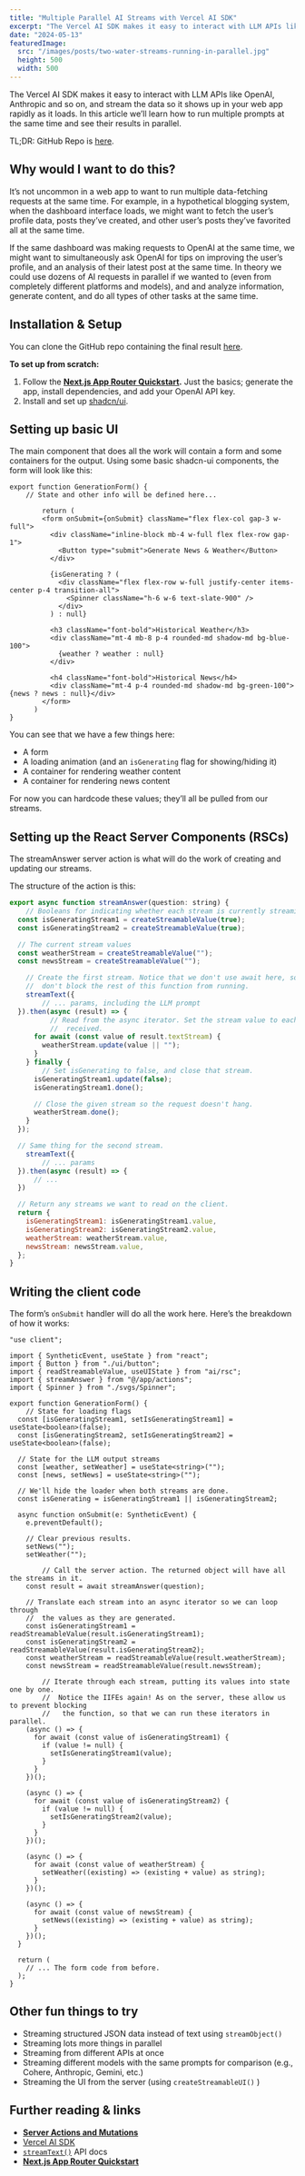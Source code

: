 ```yaml
---
title: "Multiple Parallel AI Streams with Vercel AI SDK"
excerpt: "The Vercel AI SDK makes it easy to interact with LLM APIs like OpenAI, Anthropic and so on, and stream the data so it shows up in your web app rapidly as it loads. In this article we’ll learn how to run multiple prompts at the same time and see their results in parallel."
date: "2024-05-13"
featuredImage:
  src: "/images/posts/two-water-streams-running-in-parallel.jpg"
  height: 500
  width: 500
---
```


The Vercel AI SDK makes it easy to interact with LLM APIs like OpenAI, Anthropic and so on, and stream the data so it shows up in your web app rapidly as it loads. In this article we’ll learn how to run multiple prompts at the same time and see their results in parallel.

TL;DR: GitHub Repo is [here](https://github.com/mcavaliere/vercel-ai-sdk-parallel-streams).

## Why would I want to do this?

It’s not uncommon in a web app to want to run multiple data-fetching requests at the same time. For example, in a hypothetical blogging system, when the dashboard interface loads, we might want to fetch the user’s profile data, posts they’ve created, and other user’s posts they’ve favorited all at the same time.

If the same dashboard was making requests to OpenAI at the same time, we might want to simultaneously ask OpenAI for tips on improving the user’s profile, and an analysis of their latest post at the same time. In theory we could use dozens of AI requests in parallel if we wanted to (even from completely different platforms and models), and and analyze information, generate content, and do all types of other tasks at the same time.

## Installation & Setup

You can clone the GitHub repo containing the final result [here](https://github.com/mcavaliere/vercel-ai-sdk-parallel-streams).

**To set up from scratch:**

1. Follow the **[Next.js App Router Quickstart](https://sdk.vercel.ai/docs/getting-started/nextjs-app-router#nextjs-app-router-quickstart).** Just the basics; generate the app, install dependencies, and add your OpenAI API key.
2. Install and set up [shadcn/ui](https://ui.shadcn.com/docs/installation/next).

## Setting up basic UI

The main component that does all the work will contain a form and some containers for the output. Using some basic shadcn-ui components, the form will look like this:

```
export function GenerationForm() {
    // State and other info will be defined here...

		return (
	    <form onSubmit={onSubmit} className="flex flex-col gap-3 w-full">
	      <div className="inline-block mb-4 w-full flex flex-row gap-1">
	        <Button type="submit">Generate News & Weather</Button>
	      </div>

	      {isGenerating ? (
	        <div className="flex flex-row w-full justify-center items-center p-4 transition-all">
	          <Spinner className="h-6 w-6 text-slate-900" />
	        </div>
	      ) : null}

	      <h3 className="font-bold">Historical Weather</h3>
	      <div className="mt-4 mb-8 p-4 rounded-md shadow-md bg-blue-100">
	        {weather ? weather : null}
	      </div>

	      <h4 className="font-bold">Historical News</h4>
	      <div className="mt-4 p-4 rounded-md shadow-md bg-green-100">{news ? news : null}</div>
	    </form>
	  )
}
```

You can see that we have a few things here:

- A form
- A loading animation (and an `isGenerating` flag for showing/hiding it)
- A container for rendering weather content
- A container for rendering news content

For now you can hardcode these values; they’ll all be pulled from our streams.

## Setting up the React Server Components (RSCs)

The streamAnswer server action is what will do the work of creating and updating our streams.

The structure of the action is this:

```jsx
export async function streamAnswer(question: string) {
	// Booleans for indicating whether each stream is currently streaming
  const isGeneratingStream1 = createStreamableValue(true);
  const isGeneratingStream2 = createStreamableValue(true);

  // The current stream values
  const weatherStream = createStreamableValue("");
  const newsStream = createStreamableValue("");

	// Create the first stream. Notice that we don't use await here, so that we
	//  don't block the rest of this function from running.
	streamText({
		// ... params, including the LLM prompt
  }).then(async (result) => {
		  // Read from the async iterator. Set the stream value to each new word
		  //  received.
      for await (const value of result.textStream) {
        weatherStream.update(value || "");
      }
    } finally {
	    // Set isGenerating to false, and close that stream.
      isGeneratingStream1.update(false);
      isGeneratingStream1.done();

      // Close the given stream so the request doesn't hang.
      weatherStream.done();
    }
  });

  // Same thing for the second stream.
	streamText({
		// ... params
  }).then(async (result) => {
	  // ...
  })

  // Return any streams we want to read on the client.
  return {
    isGeneratingStream1: isGeneratingStream1.value,
    isGeneratingStream2: isGeneratingStream2.value,
    weatherStream: weatherStream.value,
    newsStream: newsStream.value,
  };
}
```

## Writing the client code

The form’s `onSubmit` handler will do all the work here. Here’s the breakdown of how it works:

```tsx
"use client";

import { SyntheticEvent, useState } from "react";
import { Button } from "./ui/button";
import { readStreamableValue, useUIState } from "ai/rsc";
import { streamAnswer } from "@/app/actions";
import { Spinner } from "./svgs/Spinner";

export function GenerationForm() {
	// State for loading flags
  const [isGeneratingStream1, setIsGeneratingStream1] = useState<boolean>(false);
  const [isGeneratingStream2, setIsGeneratingStream2] = useState<boolean>(false);

  // State for the LLM output streams
  const [weather, setWeather] = useState<string>("");
  const [news, setNews] = useState<string>("");

  // We'll hide the loader when both streams are done.
  const isGenerating = isGeneratingStream1 || isGeneratingStream2;

  async function onSubmit(e: SyntheticEvent) {
    e.preventDefault();

    // Clear previous results.
    setNews("");
    setWeather("");

		// Call the server action. The returned object will have all the streams in it.
    const result = await streamAnswer(question);

    // Translate each stream into an async iterator so we can loop through
    //  the values as they are generated.
    const isGeneratingStream1 = readStreamableValue(result.isGeneratingStream1);
    const isGeneratingStream2 = readStreamableValue(result.isGeneratingStream2);
    const weatherStream = readStreamableValue(result.weatherStream);
    const newsStream = readStreamableValue(result.newsStream);

		// Iterate through each stream, putting its values into state one by one.
		//  Notice the IIFEs again! As on the server, these allow us to prevent blocking
		//   the function, so that we can run these iterators in parallel.
    (async () => {
      for await (const value of isGeneratingStream1) {
        if (value != null) {
          setIsGeneratingStream1(value);
        }
      }
    })();

    (async () => {
      for await (const value of isGeneratingStream2) {
        if (value != null) {
          setIsGeneratingStream2(value);
        }
      }
    })();

    (async () => {
      for await (const value of weatherStream) {
        setWeather((existing) => (existing + value) as string);
      }
    })();

    (async () => {
      for await (const value of newsStream) {
        setNews((existing) => (existing + value) as string);
      }
    })();
  }

  return (
    // ... The form code from before.
  );
}
```

## Other fun things to try

- Streaming structured JSON data instead of text using `streamObject()`
- Streaming lots more things in parallel
- Streaming from different APIs at once
- Streaming different models with the same prompts for comparison (e.g., Cohere, Anthropic, Gemini, etc.)
- Streaming the UI from the server (using `createStreamableUI()` )

## Further reading & links

- **[Server Actions and Mutations](https://nextjs.org/docs/app/building-your-application/data-fetching/server-actions-and-mutations)**
- [Vercel AI SDK](https://sdk.vercel.ai/docs/introduction)
- [`streamText()`](https://sdk.vercel.ai/docs/reference/ai-sdk-core/stream-text) API docs
- **[Next.js App Router Quickstart](https://sdk.vercel.ai/docs/getting-started/nextjs-app-router#nextjs-app-router-quickstart)**